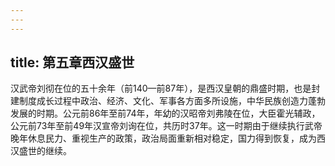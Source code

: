 ```yaml
---
---
---
```

title: 第五章西汉盛世
---



汉武帝刘彻在位的五十余年（前140—前87年），是西汉皇朝的鼎盛时期，也是封建制度成长过程中政治、经济、文化、军事各方面多所设施，中华民族创造力蓬勃发展的时期。公元前86年至前74年，年幼的汉昭帝刘弗陵在位，大臣霍光辅政，公元前73年至前49年汉宣帝刘询在位，共历时37年。这一时期由于继续执行武帝晚年休息民力、重视生产的政策，政治局面重新相对稳定，国力得到恢复，成为西汉盛世的继续。